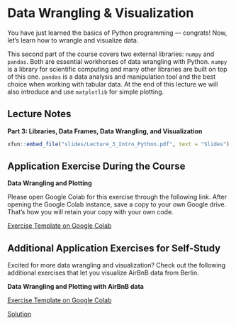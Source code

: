 # Data Wrangling & Visualization

You have just learned the basics of Python programming --- congrats! Now, let's learn how to wrangle and visualize data.

This second part of the course covers two external libraries: `numpy` and `pandas`. Both are essential workhorses of data wrangling with Python.
`numpy` is a library for scientific computing and many other libraries are built on top of this one. `pandas` is a data analysis and manipulation tool and the best choice when working with tabular data. At the end of this lecture we will also introduce and use `matplotlib` for simple plotting.

## Lecture Notes

::: slide-deck
**Part 3: Libraries, Data Frames, Data Wrangling, and Visualization**

::: slides
```r
xfun::embed_file("slides/Lecture_3_Intro_Python.pdf", text = "Slides")
```
:::
:::


## Application Exercise During the Course

:::: application-exercise
**Data Wrangling and Plotting**

Please open Google Colab for this exercise through the following link.
After opening the Google Colab instance, save a copy to your own Google drive.
That's how you will retain your copy with your own code.

::: source
[Exercise Template on Google Colab](https://colab.research.google.com/github/coding-intro/intro-python-2023-07/blob/main/notebooks/Part%203%20Data%20Wrangling%20and%20Visualizations/Exercises_Lecture_3.ipynb){target="_blank"}
:::

<!-- Note: Comment the solutions if you don't want to show them. -->
<!-- After the course unit, you can uncomment them -->

<!-- ::: source -->
<!-- [Solution](insert-link-here){target="_blank"}  -->
<!-- ::: -->
:::



## Additional Application Exercises for Self-Study

Excited for more data wrangling and visualization? 
Check out the following additional exercises that let you visualize AirBnB data from Berlin.

:::: application-exercise
**Data Wrangling and Plotting with AirBnB data**


::: source
[Exercise Template on Google Colab](https://colab.research.google.com/github/coding-intro/intro-python-2023-07/blob/main/notebooks/Part%203%20Data%20Wrangling%20and%20Visualizations/GroupExercise_Lecture_3.ipynb){target="_blank"} 
:::

<!-- Note: Comment the solutions if you don't want to show them. -->
<!-- After the course unit, you can uncomment them -->

::: solutionlink
[Solution](https://colab.research.google.com/github/coding-intro/intro-python-2023-07/blob/main/notebooks/Part%203%20Data%20Wrangling%20and%20Visualizations/Homework_Lecture_3_solutions.ipynb){target="_blank"}
:::
:::

